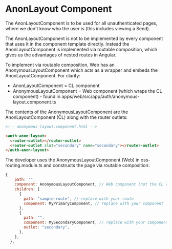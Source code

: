 

<Meta of={stories} />

# AnonLayout Component

The AnonLayoutComponent is to be used for all unauthenticated pages, where we don't know who the
user is (this includes viewing a Send).

The AnonLayoutComponent is not to be implemented by every component that uses it in the component
template directly. Instead the AnonLayoutComponent is implemented via routable composition, which
gives us the advantages of nested routes in Angular.

To implement via routable composition, Web has an AnonymousLayoutComponent which acts as a wrapper
and embeds the AnonLayoutComponent. For clarity:

- AnonLayoutComponent = CL component
- AnonymousLayoutComponent = Web component (which wraps the CL component) - found in
  apps/web/src/app/auth/anonymous-layout.component.ts

The contents of the AnonymousLayoutComponent are the AnonLayoutComponent (CL) along with the router
outlets:

```html
<!-- anonymous-layout.component.html -->

<auth-anon-layout>
  <router-outlet></router-outlet>
  <router-outlet slot="secondary" name="secondary"></router-outlet>
</auth-anon-layout>
```

The developer uses the AnonymousLayoutComponent (Web) in oss-routing.module.ts and constructs the
page via routable composition:

```javascript
{
    path: "",
    component: AnonymousLayoutComponent, // Web component (not the CL component)
    children: [
      {
        path: "sample-route", // replace with your route
        component: MyPrimaryComponent, // replace with your component
      },
      {
        path: "",
        component: MySecondaryComponent, // replace with your component (or remove this secondary outlet entirely if not needed)
        outlet: "secondary",
      },
    ],
  },
```

<Story of={stories.WithSecondaryContent} />
